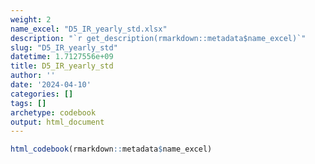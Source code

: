 ```yaml
---
weight: 2
name_excel: "D5_IR_yearly_std.xlsx"
description: "`r get_description(rmarkdown::metadata$name_excel)`"
slug: "D5_IR_yearly_std"
datetime: 1.7127556e+09
title: D5_IR_yearly_std
author: ''
date: '2024-04-10'
categories: []
tags: []
archetype: codebook
output: html_document
---
```


```r
html_codebook(rmarkdown::metadata$name_excel)
```
